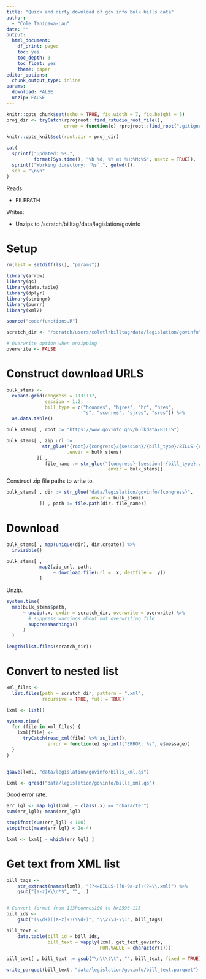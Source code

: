 ```yaml
---
title: "Quick and dirty download of gov.info bulk bills data"
author: 
  - "Cole Tanigawa-Lau"
date: ""
output:
  html_document:
    df_print: paged
    toc: yes
    toc_depth: 3
    toc_float: yes
    theme: paper
editor_options:
  chunk_output_type: inline
params: 
  download: FALSE
  unzip: FALSE
---
```


```r
knitr::opts_chunk$set(echo = TRUE, fig.width = 7, fig.height = 5)
proj_dir <- tryCatch(rprojroot::find_rstudio_root_file(),
                     error = function(e) rprojroot::find_root(".gitignore"))

knitr::opts_knit$set(root.dir = proj_dir)
```

```r
cat(
  sprintf("Updated: %s.", 
          format(Sys.time(), "%b %d, %Y at %H:%M:%S", usetz = TRUE)),
  sprintf("Working directory: `%s`.", getwd()),
  sep = "\n\n"
)
```


Reads:

  - FILEPATH

Writes:

  - Unzips to /scratch/billtag/data/legislation/govinfo

# Setup

```r
rm(list = setdiff(ls(), "params"))

library(arrow)
library(qs)
library(data.table)
library(dplyr)
library(stringr)
library(purrr)
library(xml2)

source("code/functions.R")

scratch_dir <- "/scratch/users/coletl/billtag/data/legislation/govinfo"

# Overwrite option when unzipping
overwrite <- FALSE
```

# Construct download URLS

```r
bulk_stems <- 
  expand.grid(congress = 113:117,
              session = 1:2,
              bill_type = c("hconres", "hjres", "hr", "hres", 
                            "s", "sconres", "sjres", "sres")) %>% 
  as.data.table()

bulk_stems[ , root := "https://www.govinfo.gov/bulkdata/BILLS"]

bulk_stems[ , zip_url := 
             str_glue("{root}/{congress}/{session}/{bill_type}/BILLS-{congress}-{session}-{bill_type}.zip",
                      .envir = bulk_stems)
           ][ ,
              file_name := str_glue("{congress}-{session}-{bill_type}.zip", 
                                    .envir = bulk_stems)]
```

Construct zip file paths to write to.
```r
bulk_stems[ , dir := str_glue("data/legislation/govinfo/{congress}",
                              .envir = bulk_stems)
            ][ , path := file.path(dir, file_name)]

```

# Download
```r
bulk_stems[ , map(unique(dir), dir.create)] %>% 
  invisible()

bulk_stems[ , 
            map2(zip_url, path, 
                 ~ download.file(url = .x, destfile = .y))
            ]
```

Unzip.
```r
system.time(
  map(bulk_stems$path, 
      ~ unzip(.x, exdir = scratch_dir, overwrite = overwrite) %>% 
        # suppress warnings about not overwriting file
        suppressWarnings()
      )
  )

length(list.files(scratch_dir))
```

# Convert to nested list
```r
xml_files <-
  list.files(path = scratch_dir, pattern = ".xml",
             recursive = TRUE, full = TRUE)

lxml <- list()

system.time(
  for (file in xml_files) {
    lxml[file] <- 
      tryCatch(read_xml(file) %>% as_list(),
               error = function(e) sprintf("ERROR: %s", e$message))
  }
)


qsave(lxml, "data/legislation/govinfo/bills_xml.qs")
```


```r
lxml <- qread("data/legislation/govinfo/bills_xml.qs")
```

Good error rate.
```r
err_lgl <- map_lgl(lxml, ~ class(.x) == "character")
sum(err_lgl); mean(err_lgl)

stopifnot(sum(err_lgl) < 100)
stopifnot(mean(err_lgl) < 1e-4)

lxml <- lxml[ - which(err_lgl) ]
```

# Get text from XML list

```r
bill_tags <- 
    str_extract(names(lxml), "(?<=BILLS-)[0-9a-z]+(?=\\.xml)") %>%
    gsub("[a-z]+\\d*$", "", .)


# Convert format from 113hconres100 to hr2596-115
bill_ids <-
    gsub("(\\d+)([a-z]+)(\\d+)", "\\2\\3-\\1", bill_tags)

bill_text <- 
    data.table(bill_id = bill_ids,
               bill_text = vapply(lxml, get_text_govinfo, 
                                  FUN.VALUE = character(1)))

bill_text[ , bill_text := gsub("\n\t\t\t", "", bill_text, fixed = TRUE)]
```


```r
write_parquet(bill_text, "data/legislation/govinfo/bill_text.parquet")
```

